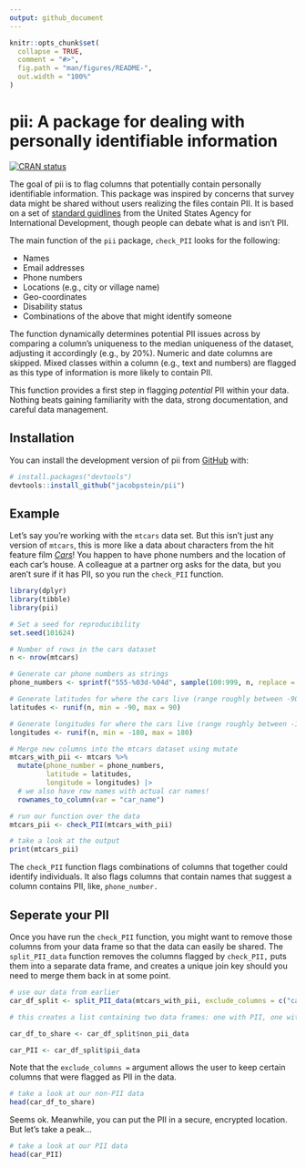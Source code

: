 ```yaml
---
output: github_document
---
```


<!-- README.md is generated from README.Rmd. Please edit that file -->

```r
knitr::opts_chunk$set(
  collapse = TRUE,
  comment = "#>",
  fig.path = "man/figures/README-",
  out.width = "100%"
)
```

# pii: A package for dealing with personally identifiable information

<!-- badges: start -->
[![CRAN status](https://www.r-pkg.org/badges/version/pii)](https://CRAN.R-project.org/package=pii)
<!-- badges: end -->

The goal of pii is to flag columns that potentially contain personally identifiable information. This package was inspired by concerns that survey data might be shared without users realizing the files contain PII. It is based on a set of [standard guidlines](https://www.usaid.gov/sites/default/files/2022-05/508saa.pdf) from the United States Agency for International Development, though people can debate what is and isn't PII. 

The main function of the `pii` package, `check_PII` looks for the following:

- Names
- Email addresses
- Phone numbers
- Locations (e.g., city or village name)
- Geo-coordinates
- Disability status
- Combinations of the above that might identify someone

The function dynamically determines potential PII issues across by comparing a column's uniqueness to the median uniqueness of the dataset, adjusting it accordingly (e.g., by 20%). Numeric and date columns are skipped. Mixed classes within a column (e.g., text and numbers) are flagged as this type of information is more likely to contain PII. 

This function provides a first step in flagging *potential* PII within your data. Nothing beats gaining familiarity with the data, strong documentation, and careful data management.  

## Installation

You can install the development version of pii from [GitHub](https://github.com/) with:

``` r
# install.packages("devtools")
devtools::install_github("jacobpstein/pii")
```

## Example

Let's say you're working with the `mtcars` data set. But this isn't just any version of `mtcars`, this is more like a data about characters from the hit feature film [*Cars*](https://cars.disney.com)! You happen to have phone numbers and the location of each car's house. A colleague at a partner org asks for the data, but you aren't sure if it has PII, so you run the `check_PII` function. 
```r

library(dplyr)
library(tibble)
library(pii)

# Set a seed for reproducibility
set.seed(101624)

# Number of rows in the cars dataset
n <- nrow(mtcars)

# Generate car phone numbers as strings
phone_numbers <- sprintf("555-%03d-%04d", sample(100:999, n, replace = TRUE), sample(1000:9999, n, replace = TRUE))

# Generate latitudes for where the cars live (range roughly between -90 and 90)
latitudes <- runif(n, min = -90, max = 90)

# Generate longitudes for where the cars live (range roughly between -180 and 180)
longitudes <- runif(n, min = -180, max = 180)

# Merge new columns into the mtcars dataset using mutate
mtcars_with_pii <- mtcars %>%
  mutate(phone_number = phone_numbers,
         latitude = latitudes,
         longitude = longitudes) |> 
  # we also have row names with actual car names!
  rownames_to_column(var = "car_name")

# run our function over the data
mtcars_pii <- check_PII(mtcars_with_pii)

# take a look at the output
print(mtcars_pii)

```

The `check_PII` function flags combinations of columns that together could identify individuals. It also flags columns that contain names that suggest a column contains PII, like, `phone_number.` 

## Seperate your PII

Once you have run the `check_PII` function, you might want to remove those columns from your data frame so that the data can easily be shared. The `split_PII_data` function removes the columns flagged by `check_PII,` puts them into a separate data frame, and creates a unique join key should you need to merge them back in at some point.

```r

# use our data from earlier
car_df_split <- split_PII_data(mtcars_with_pii, exclude_columns = c("car_name", "mpg", "cyl", "drat", "wt", "qsec", "vs", "am", "gear", "carb"))

# this creates a list containing two data frames: one with PII, one without

car_df_to_share <- car_df_split$non_pii_data

car_PII <- car_df_split$pii_data

```

Note that the `exclude_columns =` argument allows the user to keep certain columns that were flagged as PII in the data. 
```r

# take a look at our non-PII data
head(car_df_to_share)

```

Seems ok. Meanwhile, you can put the PII in a secure, encrypted location. But let's take a peak...
```r

# take a look at our PII data
head(car_PII)

```


